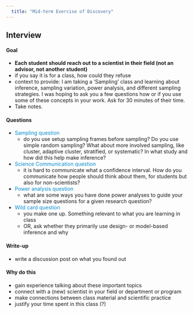 ```yaml
---
  title: "Mid-term Exercise of Discovery"
---
```


## Interview 

#### Goal 
  - **Each student should reach out to a scientist in their field (not an advisor, not another student)**
  - if you say it is for a class, how could they refuse
  - context to provide: I am taking a 'Sampling' class and learning about inference, sampling variation, power analysis, and different sampling strategies. I was hoping to ask you a few questions how or if you use some of these concepts in your work. Ask for 30 minutes of their time.
  - Take notes.
  
  
#### Questions

- [Sampling question]{style="color:#078BCD;"}
  - do you use setup sampling frames before sampling? Do you use simple random sampling? What about more involved sampling, like cluster, adaptive cluster, stratified, or systematic? In what study and how did this help make inference?

- [Science Communication question]{style="color:#078BCD;"}
  - it is hard to communicate what a confidence interval. How do you communicate how people should think about them, for students but also for non-scientists?

- [Power analysis question]{style="color:#078BCD;"}
  - what are some ways you have done power analyses to guide your sample size questions for a given research question?
  
- [Wild card question]{style="color:#078BCD;"}  
  - you make one up. Something relevant to what you are learning in class
  - OR, ask whether they primarily use design- or model-based inference and why
  
  
#### Write-up

- write a discussion post on what you found out
  
#### Why do this

  - gain experience talking about these important topics 
  - connect with a (new) scientist in your field or department or program
  - make connections between class material and scientific practice
  - justify your time spent in this class (?)

  